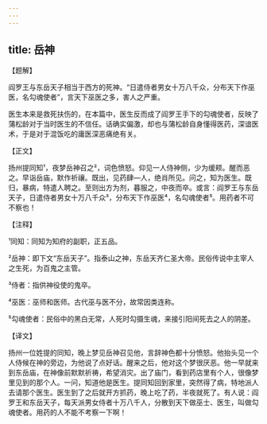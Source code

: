 ```yaml
---
---
---
```

title: 岳神
---




【题解】


阎罗王与东岳天子相当于西方的死神。“日遣侍者男女十万八千众，分布天下作巫医，名勾魂使者”，言天下巫医之多，害人之严重。

医生本来是救死扶伤的，在本篇中，医生反而成了阎罗王手下的勾魂使者，反映了蒲松龄对于当时医生的不信任。话确实偏激，却也与蒲松龄自身懂得医药，深谙医术，于是对于混饭吃的庸医深恶痛绝有关。


【正文】

扬州提同知¹，夜梦岳神召之²，词色愤怒。仰见一人侍神侧，少为缓颊。醒而恶之。早诣岳庙，默作祈禳。既出，见药肆—人，绝肖所见。问之，知为医生。既归，暴病，特遣人聘之。至则出方为剂，暮服之，中夜而卒。或言：阎罗王与东岳天子，日遣侍者男女十万八千众³，分布天下作巫医⁴，名勾魂使者⁵。用药者不可不察也！

【注释】


¹同知：同知为知府的副职，正五品。

²岳神：即下文“东岳天子”。指泰山之神，东岳天齐仁圣大帝。民俗传说中主宰人之生死，为百鬼之主管。

³侍者：指供神役使的鬼卒。

⁴巫医：巫师和医师。古代巫与医不分，故常因类连称。

⁵勾魂使者：民俗中的黑白无常，人死时勾摄生魂，来接引阳间死去之人的阴差。





【译文】


扬州一位姓提的同知，晚上梦见岳神召见他，言辞神色都十分愤怒。他抬头见一个人侍候在神的旁边，为他说了点好话。醒来之后，他对这个梦很厌恶。他一早就来到东岳庙，在神像前默默祈祷，希望消灾。出了庙门，看到药店里有个人，很像梦里见到的那个人。一问，知道他是医生。提同知回到家里，突然得了病，特地派人去请那个医生。医生到了之后就开方抓药，晚上吃了药，半夜就死了。有人说：阎罗王和东岳天子，每天派男女侍者十万八千人，分散到天下做巫士、医生，叫做勾魂使者。用药的人不能不考察一下啊！